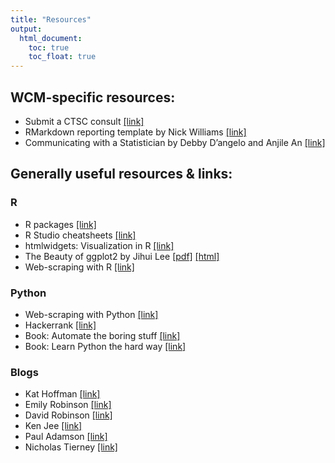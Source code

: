 ```yaml
---
title: "Resources"
output:
  html_document:
    toc: true
    toc_float: true
---
```


## WCM-specific resources:

- Submit a CTSC consult [[link]](http://ctsc.med.cornell.edu/BiostatisticsConsult)
- RMarkdown reporting template by Nick Williams [[link]](https://github.com/nt-williams/wcmtheme)
- Communicating with a Statistician by Debby D'angelo and Anjile An [[link]](file_slides/Communicating with a Statistician 2021.pptx )

## Generally useful resources & links:

### R

- R packages [[link]](https://r-pkgs.org/)
- R Studio cheatsheets [[link]](https://resources.rstudio.com/rstudio-cheatsheets)
- htmlwidgets: Visualization in R [[link]](https://www.htmlwidgets.org/showcase_leaflet.html)
- The Beauty of ggplot2 by Jihui Lee [[pdf]](file_resources/R_ggplot2.pdf) [[html]](file_resources/R_ggplot2.html)
- Web-scraping with R [[link]](https://deepak915.github.io/post-1.html)


### Python

- Web-scraping with Python [[link]](https://deepak915.github.io/post-2.html)
- Hackerrank [[link]](https://www.hackerrank.com/domains/python)
- Book: Automate the boring stuff [[link]](https://automatetheboringstuff.com/)
- Book: Learn Python the hard way [[link]](https://learntocodetogether.com/learn-python-the-hard-way-free-ebook-download/)

### Blogs

- Kat Hoffman [[link]](https://www.khstats.com/)
- Emily Robinson [[link]](https://hookedondata.org/)
- David Robinson [[link]](http://varianceexplained.org/)
- Ken Jee [[link]](https://www.playingnumbers.com/)
- Paul Adamson [[link]](http://padamson.github.io/)
- Nicholas Tierney [[link]](https://njtierney.github.io/)



